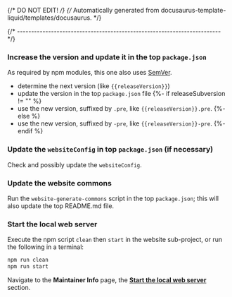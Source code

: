 {/* DO NOT EDIT! */}
{/* Automatically generated from docusaurus-template-liquid/templates/docusaurus. */}

{/* ------------------------------------------------------------------------ */}

### Increase the version and update it in the top `package.json`

As required by npm modules, this one also uses [SemVer](https://semver.org).

- determine the next version (like <code>{{releaseVersion}}</code>)
- update the version in the top `package.json` file
{%- if releaseSubversion != "" %}
- use the new version, suffixed by `.pre`,
like <code>{{releaseVersion}}.pre</code>.
{%- else %}
- use the new version, suffixed by `-pre`,
like <code>{{releaseVersion}}-pre</code>.
{%- endif %}

### Update the `websiteConfig` in top `package.json` (if necessary)

Check and possibly update the `websiteConfig`.

### Update the website commons

Run the `website-generate-commons` script in the top `package.json`;
this will also update the top README.md file.

### Start the local web server

Execute the npm script `clean` then `start` in the website sub-project,
or run the following in a terminal:

```sh
npm run clean
npm run start
```

Navigate to the **Maintainer Info** page,
the **[Start the local web server](http://localhost:3000{{baseUrl}}docs/maintainer/#start-the-local-web-server)** section.
